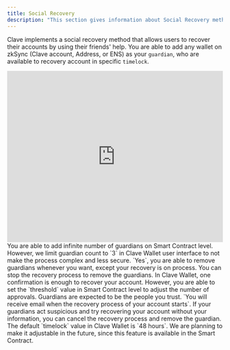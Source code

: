 ```yaml
---
title: Social Recovery
description: "This section gives information about Social Recovery method that Clave implements."
---
```


Clave implements a social recovery method that allows users to recover their accounts by using their friends' help.
You are able to add any wallet on zkSync (Clave account, Address, or ENS) as your `guardian`, who are available to recovery account in specific `timelock`.


<Card>
<iframe width="100%" height="400" src="https://www.youtube.com/embed/ATAUI9i27RM?si=__d1jtirDuZwgQbb" title="YouTube video player" frameborder="0" allow="accelerometer; autoplay; clipboard-write; encrypted-media; gyroscope; picture-in-picture; web-share" allowfullscreen></iframe>
</Card>

<AccordionGroup>
  <Accordion title="How many guardians can I add?">
    You are able to add infinite number of guardians on Smart Contract level. However, we limit guardian count to `3` in Clave Wallet user interface to not make the process complex and less secure.
  </Accordion>

  <Accordion title="Can I remove the guardians after adding them?">
    `Yes`, you are able to remove guardians whenever you want, except your recovery is on process. You can stop the recovery process to remove the guardians.
  </Accordion>

  <Accordion title="How many guardian approvals do I need to recover my account?">
    In Clave Wallet, one confirmation is enough to recover your account. However, you are able to set the `threshold` value in Smart Contract level to adjust the number of approvals.
  </Accordion>

  <Accordion title="What if my guardians act suspicious?">
    Guardians are expected to be the people you trust. `You will receive email when the recovery process of your account starts`.
    If your guardians act suspicious and try recovering your account without your information, you can cancel the recovery process and remove the guardian.
  </Accordion>

  <Accordion title="How long should I wait to execute my recovery?">
    The default `timelock` value in Clave Wallet is `48 hours`. We are planning to make it adjustable in the future, since this feature is available in the Smart Contract.
  </Accordion>


</AccordionGroup>
